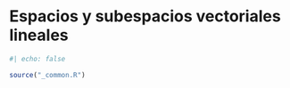 # Espacios y subespacios vectoriales lineales {#sec-data-transform}

```r
#| echo: false

source("_common.R")
```
